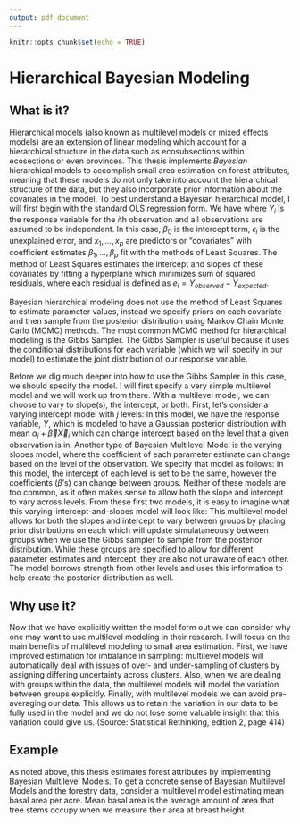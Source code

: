 ```yaml
---
output: pdf_document
---
```


```r
knitr::opts_chunk$set(echo = TRUE)
```

# Hierarchical Bayesian Modeling

## What is it?

Hierarchical models (also known as multilevel models or mixed effects models) are an extension of linear modeling which account for a hierarchical structure in the data such as ecosubsections within ecosections or even provinces. This thesis implements *Bayesian* hierarchical models to accomplish small area estimation on forest attributes, meaning that these models do not only take into account the hierarchical structure of the data, but they also incorporate prior information about the covariates in the model. To best understand a Bayesian hierarchical model, I will first begin with the standard OLS regression form. We have
\begin{align*}
Y_i &= \beta_0 + \beta_1 x_1 + \cdots + \beta_p x_p + \epsilon_i \\
&= \vec{\beta} X_i + \epsilon_i
\end{align*}
where $Y_i$ is the response variable for the $i$th observation and all observations are assumed to be independent. In this case, $\beta_0$ is the intercept term, $\epsilon_i$ is the unexplained error, and $x_1, \dots, x_p$ are predictors or "covariates" with coefficient estimates $\beta_1, \dots, \beta_p$ fit with the methods of Least Squares. The method of Least Squares estimates the intercept and slopes of these covariates by fitting a hyperplane which minimizes sum of squared residuals, where each residual is defined as $e_i = Y_{observed} - Y_{expected}$.

Bayesian hierarchical modeling does not use the method of Least Squares to estimate parameter values, instead we specify priors on each covariate and then sample from the posterior distribution using Markov Chain Monte Carlo (MCMC) methods. The most common MCMC method for hierarchical modeling is the Gibbs Sampler. The Gibbs Sampler is useful because it uses the conditional distributions for each variable (which we will specify in our model) to estimate the joint distribution of our response variable. 

Before we dig much deeper into how to use the Gibbs Sampler in this case, we should specify the model. I will first specify a very simple multilevel model and we will work up from there. With a multilevel model, we can choose to vary to slope(s), the intercept, or both. First, let's consider a varying intercept model with $j$ levels:
\begin{align*}
&Y_i \sim N(\alpha_j + \vec\beta\vec X_i, \sigma^2) \\
&\alpha_j \sim N(\mu_\alpha, \sigma^2_\alpha)
\end{align*}
In this model, we have the response variable, $Y$, which is modeled to have a Gaussian posterior distribution with mean $\alpha_j + \vec\beta\vec X_i$ which can change intercept based on the level that a given observation is in. Another type of Bayesian Multilevel Model is the varying slopes model, where the coefficient of each parameter estimate can change based on the level of the observation. We specify that model as follows:
\begin{align*}
&Y_i \sim N(\alpha + \vec\beta_j\vec X_i, \sigma^2) \\
& \vec\beta_j \sim N(\vec\mu_\beta, \sigma^2_{\beta})
\end{align*}
In this model, the intercept of each level is set to be the same, however the coefficients ($\beta$'s) can change between groups. Neither of these models are too common, as it often makes sense to allow both the slope and intercept to vary across levels. From these first two models, it is easy to imagine what this varying-intercept-and-slopes model will look like:
\begin{align*}
&Y_i \sim N(\alpha_j + \vec\beta_j\vec X_i, \sigma^2) \\
&\alpha_j \sim N(\mu_\alpha, \sigma^2_\alpha) \\
& \vec\beta_j \sim N(\vec\mu_\beta, \sigma^2_{\beta})
\end{align*}
This multilevel model allows for both the slopes and intercept to vary between groups by placing prior distributions on each which will update simulataneously between groups when we use the Gibbs sampler to sample from the posterior distribution. While these groups are specified to allow for different parameter estimates and intercept, they are also not unaware of each other. The model borrows strength from other levels and uses this information to help create the posterior distribution as well. 

## Why use it?

Now that we have explicitly written the model form out we can consider why one may want to use multilevel modeling in their research. I will focus on the main benefits of multilevel modeling to small area estimation. First, we have improved estimation for imbalance in sampling: multilevel models will automatically deal with issues of over- and under-sampling of clusters by assigning differing uncertainty across clusters. Also, when we are dealing with groups within the data, the multilevel models will model the variation between groups explicitly. Finally, with multilevel models we can avoid pre-averaging our data. This allows us to retain the variation in our data to be fully used in the model and we do not lose some valuable insight that this variation could give us. (Source: Statistical Rethinking, edition 2, page 414)

## Example

As noted above, this thesis estimates forest attributes by implementing Bayesian Multilevel Models. To get a concrete sense of Bayesian Multilevel Models and the forestry data, consider a multilevel model estimating mean basal area per acre. Mean basal area is the average amount of area that tree stems occupy when we measure their area at breast height. 